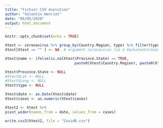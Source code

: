 ```yaml
---
title: "Fichier CSV évolution"
author: "Valentin Henriot"
date: "04/05/2020"
output: html_document
---
```


```r
knitr::opts_chunk$set(echo = TRUE)
```

```r
Xtest <- coronavirus %>% group_by(Country.Region, type) %>% filter(type == "death")
Xtest[Xtest == "" ] <- NA  # argument coronavirus lié à HackatonCoronavirus.Rmd

Xtest$name <- ifelse(is.na(Xtest$Province.State) == TRUE, 
                                paste0(Xtest$Country.Region), paste0(Xtest$Province.State))

Xtest$Province.State <- NULL
#Xtest$Lat <- NULL
#Xtest$Long <- NULL
Xtest$type <- NULL

Xtest$date <- as.Date(Xtest$date)
Xtest$cases <- as.numeric(Xtest$cases)

Xtest2 <- Xtest %>%
pivot_wider(names_from = date, values_from = cases)
```

```r
write.csv2(Xtest2, file = "CovidR.csv")
```
